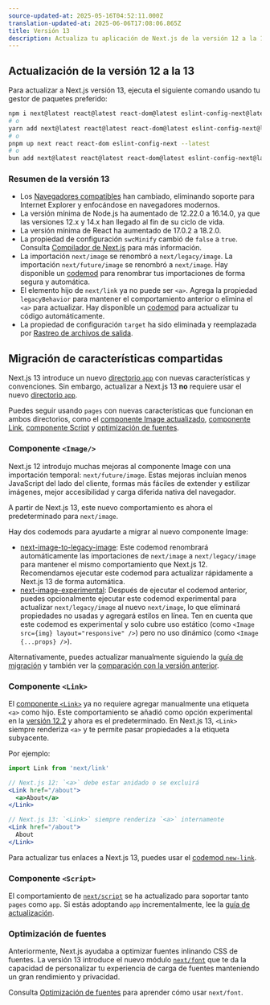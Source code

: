 ```yaml
---
source-updated-at: 2025-05-16T04:52:11.000Z
translation-updated-at: 2025-06-06T17:08:06.865Z
title: Versión 13
description: Actualiza tu aplicación de Next.js de la versión 12 a la 13.
---
```


## Actualización de la versión 12 a la 13

Para actualizar a Next.js versión 13, ejecuta el siguiente comando usando tu gestor de paquetes preferido:

```bash filename="Terminal"
npm i next@latest react@latest react-dom@latest eslint-config-next@latest
# o
yarn add next@latest react@latest react-dom@latest eslint-config-next@latest
# o
pnpm up next react react-dom eslint-config-next --latest
# o
bun add next@latest react@latest react-dom@latest eslint-config-next@latest
```

### Resumen de la versión 13

- Los [Navegadores compatibles](/docs/architecture/supported-browsers) han cambiado, eliminando soporte para Internet Explorer y enfocándose en navegadores modernos.
- La versión mínima de Node.js ha aumentado de 12.22.0 a 16.14.0, ya que las versiones 12.x y 14.x han llegado al fin de su ciclo de vida.
- La versión mínima de React ha aumentado de 17.0.2 a 18.2.0.
- La propiedad de configuración `swcMinify` cambió de `false` a `true`. Consulta [Compilador de Next.js](/docs/architecture/nextjs-compiler) para más información.
- La importación `next/image` se renombró a `next/legacy/image`. La importación `next/future/image` se renombró a `next/image`. Hay disponible un [codemod](/docs/pages/building-your-application/upgrading/codemods#next-image-to-legacy-image) para renombrar tus importaciones de forma segura y automática.
- El elemento hijo de `next/link` ya no puede ser `<a>`. Agrega la propiedad `legacyBehavior` para mantener el comportamiento anterior o elimina el `<a>` para actualizar. Hay disponible un [codemod](/docs/pages/building-your-application/upgrading/codemods#new-link) para actualizar tu código automáticamente.
- La propiedad de configuración `target` ha sido eliminada y reemplazada por [Rastreo de archivos de salida](/docs/pages/api-reference/next-config-js/output).

## Migración de características compartidas

Next.js 13 introduce un nuevo [directorio `app`](/docs/app/building-your-application/routing) con nuevas características y convenciones. Sin embargo, actualizar a Next.js 13 **no** requiere usar el nuevo [directorio `app`](/docs/app/building-your-application/routing#the-app-router).

Puedes seguir usando `pages` con nuevas características que funcionan en ambos directorios, como el [componente Image actualizado](#image-component), [componente Link](#link-component), [componente Script](#script-component) y [optimización de fuentes](#font-optimization).

### Componente `<Image/>`

Next.js 12 introdujo muchas mejoras al componente Image con una importación temporal: `next/future/image`. Estas mejoras incluían menos JavaScript del lado del cliente, formas más fáciles de extender y estilizar imágenes, mejor accesibilidad y carga diferida nativa del navegador.

A partir de Next.js 13, este nuevo comportamiento es ahora el predeterminado para `next/image`.

Hay dos codemods para ayudarte a migrar al nuevo componente Image:

- [next-image-to-legacy-image](/docs/pages/building-your-application/upgrading/codemods#next-image-to-legacy-image): Este codemod renombrará automáticamente las importaciones de `next/image` a `next/legacy/image` para mantener el mismo comportamiento que Next.js 12. Recomendamos ejecutar este codemod para actualizar rápidamente a Next.js 13 de forma automática.
- [next-image-experimental](/docs/pages/building-your-application/upgrading/codemods#next-image-experimental): Después de ejecutar el codemod anterior, puedes opcionalmente ejecutar este codemod experimental para actualizar `next/legacy/image` al nuevo `next/image`, lo que eliminará propiedades no usadas y agregará estilos en línea. Ten en cuenta que este codemod es experimental y solo cubre uso estático (como `<Image src={img} layout="responsive" />`) pero no uso dinámico (como `<Image {...props} />`).

Alternativamente, puedes actualizar manualmente siguiendo la [guía de migración](/docs/pages/building-your-application/upgrading/codemods#next-image-experimental) y también ver la [comparación con la versión anterior](/docs/pages/api-reference/components/image-legacy#comparison).

### Componente `<Link>`

El [componente `<Link>`](/docs/pages/api-reference/components/link) ya no requiere agregar manualmente una etiqueta `<a>` como hijo. Este comportamiento se añadió como opción experimental en la [versión 12.2](https://nextjs.org/blog/next-12-2) y ahora es el predeterminado. En Next.js 13, `<Link>` siempre renderiza `<a>` y te permite pasar propiedades a la etiqueta subyacente.

Por ejemplo:

```jsx
import Link from 'next/link'

// Next.js 12: `<a>` debe estar anidado o se excluirá
<Link href="/about">
  <a>About</a>
</Link>

// Next.js 13: `<Link>` siempre renderiza `<a>` internamente
<Link href="/about">
  About
</Link>
```

Para actualizar tus enlaces a Next.js 13, puedes usar el [codemod `new-link`](/docs/pages/building-your-application/upgrading/codemods#new-link).

### Componente `<Script>`

El comportamiento de [`next/script`](/docs/pages/api-reference/components/script) se ha actualizado para soportar tanto `pages` como `app`. Si estás adoptando `app` incrementalmente, lee la [guía de actualización](/docs/pages/building-your-application/upgrading).

### Optimización de fuentes

Anteriormente, Next.js ayudaba a optimizar fuentes inlinando CSS de fuentes. La versión 13 introduce el nuevo módulo [`next/font`](/docs/pages/building-your-application/optimizing/fonts) que te da la capacidad de personalizar tu experiencia de carga de fuentes manteniendo un gran rendimiento y privacidad.

Consulta [Optimización de fuentes](/docs/pages/building-your-application/optimizing/fonts) para aprender cómo usar `next/font`.